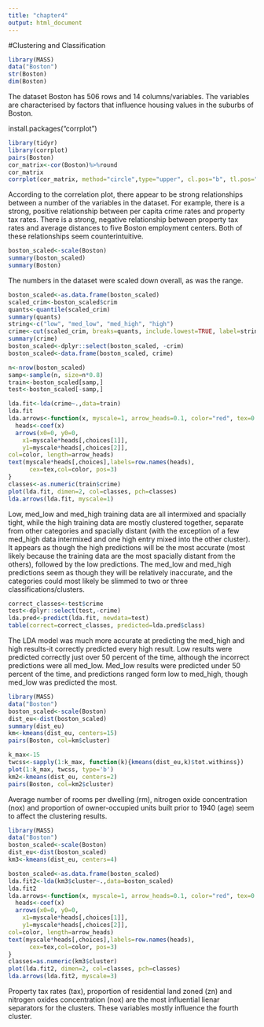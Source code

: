 ```yaml
---
title: "chapter4"
output: html_document
---
```

#Clustering and Classification

```r
library(MASS)
data("Boston")
str(Boston)
dim(Boston)
```

The dataset Boston has 506 rows and 14 columns/variables. The variables are characterised by factors that influence housing values in the suburbs of Boston.

install.packages("corrplot")

```r
library(tidyr)
library(corrplot)
pairs(Boston)
cor_matrix<-cor(Boston)%>%round
cor_matrix
corrplot(cor_matrix, method="circle",type="upper", cl.pos="b", tl.pos="d", tl.cex = 0.6 )
```

According to the correlation plot, there appear to be strong relationships between a number of the variables in the dataset. For example, there is a strong, positive relationship between per capita crime rates and property tax rates. There is a strong, negative relationship between property tax rates and average distances to five Boston employment centers. Both of these relationships seem counterintuitive.

```r
boston_scaled<-scale(Boston)
summary(boston_scaled)
summary(Boston)
```

The numbers in the dataset were scaled down overall, as was the range. 

```r
boston_scaled<-as.data.frame(boston_scaled)
scaled_crim<-boston_scaled$crim
quants<-quantile(scaled_crim)
summary(quants)
string<-c("low", "med_low", "med_high", "high")
crime<-cut(scaled_crim, breaks=quants, include.lowest=TRUE, label=string)
summary(crime)
boston_scaled<-dplyr::select(boston_scaled, -crim)
boston_scaled<-data.frame(boston_scaled, crime)
```

```r
n<-nrow(boston_scaled)
samp<-sample(n, size=n*0.8)
train<-boston_scaled[samp,]
test<-boston_scaled[-samp,]
```

```r
lda.fit<-lda(crime~.,data=train)
lda.fit
lda.arrows<-function(x, myscale=1, arrow_heads=0.1, color="red", tex=0.75, choices=c(1,2)){
  heads<-coef(x)
  arrows(x0=0, y0=0,
    x1=myscale*heads[,choices[1]],
    y1=myscale*heads[,choices[2]],
col=color, length=arrow_heads)
text(myscale*heads[,choices],labels=row.names(heads),
      cex=tex,col=color, pos=3)
}
classes<-as.numeric(train$crime)
plot(lda.fit, dimen=2, col=classes, pch=classes)
lda.arrows(lda.fit, myscale=1)
```

Low, med_low and med_high training data are all intermixed and spacially tight, while the high training data are mostly clustered together, separate from other categories and spacially distant (with the exception of a few med_high data intermixed and one high entry mixed into the other cluster). It appears as though the high predictions will be the most accurate (most likely because the training data are the most spacially distant from the others), followed by the low predictions. The med_low and med_high predictions seem as though they will be relatively inaccurate, and the categories could most likely be slimmed to two or three classifications/clusters.

```r
correct_classes<-test$crime
test<-dplyr::select(test,-crime)
lda.pred<-predict(lda.fit, newdata=test)
table(correct=correct_classes, predicted=lda.pred$class)
```

The LDA model was much more accurate at predicting the med_high and high results-it correctly predicted every high result. Low results were predicted correctly just over 50 percent of the time, although the incorrect predictions were all med_low. Med_low results were predicted under 50 percent of the time, and predictions ranged form low to med_high, though med_low was predicted the most. 

```r
library(MASS)
data("Boston")
boston_scaled<-scale(Boston)
dist_eu<-dist(boston_scaled)
summary(dist_eu)
km<-kmeans(dist_eu, centers=15)
pairs(Boston, col=km$cluster)
```

```r
k_max<-15
twcss<-sapply(1:k_max, function(k){kmeans(dist_eu,k)$tot.withinss})
plot(1:k_max, twcss, type='b')
km2<-kmeans(dist_eu, centers=2)
pairs(Boston, col=km2$cluster)
```

Average number of rooms per dwelling (rm), nitrogen oxide concentration (nox) and proportion of owner-occupied units built prior to 1940 (age) seem to affect the clustering results. 

```r
library(MASS)
data("Boston")
boston_scaled<-scale(Boston)
dist_eu<-dist(boston_scaled)
km3<-kmeans(dist_eu, centers=4)
```

```r
boston_scaled<-as.data.frame(boston_scaled)
lda.fit2<-lda(km3$cluster~.,data=boston_scaled)
lda.fit2
lda.arrows<-function(x, myscale=1, arrow_heads=0.1, color="red", tex=0.75, choices=c(1,2)){
  heads<-coef(x)
  arrows(x0=0, y0=0,
    x1=myscale*heads[,choices[1]],
    y1=myscale*heads[,choices[2]],
col=color, length=arrow_heads)
text(myscale*heads[,choices],labels=row.names(heads),
      cex=tex,col=color, pos=3)
}
classes=as.numeric(km3$cluster)
plot(lda.fit2, dimen=2, col=classes, pch=classes)
lda.arrows(lda.fit2, myscale=3)
```

Property tax rates (tax), proportion of residential land zoned (zn) and nitrogen oxides concentration (nox) are the most influential lienar separators for the clusters. These variables mostly influence the fourth cluster. 

